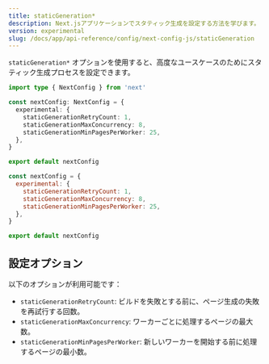 ```yaml
---
title: staticGeneration*
description: Next.jsアプリケーションでスタティック生成を設定する方法を学びます。
version: experimental
slug: /docs/app/api-reference/config/next-config-js/staticGeneration
---
```


`staticGeneration*` オプションを使用すると、高度なユースケースのためにスタティック生成プロセスを設定できます。

```ts filename="next.config.ts" switcher
import type { NextConfig } from 'next'

const nextConfig: NextConfig = {
  experimental: {
    staticGenerationRetryCount: 1,
    staticGenerationMaxConcurrency: 8,
    staticGenerationMinPagesPerWorker: 25,
  },
}

export default nextConfig
```

```js filename="next.config.js" switcher
const nextConfig = {
  experimental: {
    staticGenerationRetryCount: 1,
    staticGenerationMaxConcurrency: 8,
    staticGenerationMinPagesPerWorker: 25,
  },
}

export default nextConfig
```

## 設定オプション

以下のオプションが利用可能です：

- `staticGenerationRetryCount`: ビルドを失敗とする前に、ページ生成の失敗を再試行する回数。
- `staticGenerationMaxConcurrency`: ワーカーごとに処理するページの最大数。
- `staticGenerationMinPagesPerWorker`: 新しいワーカーを開始する前に処理するページの最小数。
